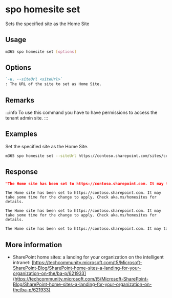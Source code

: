 
# spo homesite set

Sets the specified site as the Home Site

## Usage

```sh
m365 spo homesite set [options]
```

## Options

```md defintion-list
`-u, --siteUrl <siteUrl>`
: The URL of the site to set as Home Site.
```

<Global />

## Remarks

:::info
To use this command you have to have permissions to access the tenant admin site.
:::

## Examples

Set the specified site as the Home Site.

```sh
m365 spo homesite set --siteUrl https://contoso.sharepoint.com/sites/comms
```

## Response

<Tabs>
  <TabItem value="json" label="JSON">

  ```json
  "The Home site has been set to https://contoso.sharepoint.com. It may take some time for the change to apply. Check aka.ms/homesites for details."
  ```

  </TabItem>
  <TabItem value="text" label="Text">

  ```text
  The Home site has been set to https://contoso.sharepoint.com. It may take some time for the change to apply. Check aka.ms/homesites for details.
  ```

  </TabItem>
  <TabItem value="csv" label="CSV">

  ```csv
  The Home site has been set to https://contoso.sharepoint.com. It may take some time for the change to apply. Check aka.ms/homesites for details.
  ```

  </TabItem>
  <TabItem value="md" label="Markdown">

  ```md
  The Home site has been set to https://contoso.sharepoint.com. It may take some time for the change to apply. Check aka.ms/homesites for details.
  ```

  </TabItem>
</Tabs>

## More information

- SharePoint home sites: a landing for your organization on the intelligent intranet: [https://techcommunity.microsoft.com/t5/Microsoft-SharePoint-Blog/SharePoint-home-sites-a-landing-for-your-organization-on-the/ba-p/621933](https://techcommunity.microsoft.com/t5/Microsoft-SharePoint-Blog/SharePoint-home-sites-a-landing-for-your-organization-on-the/ba-p/621933)
